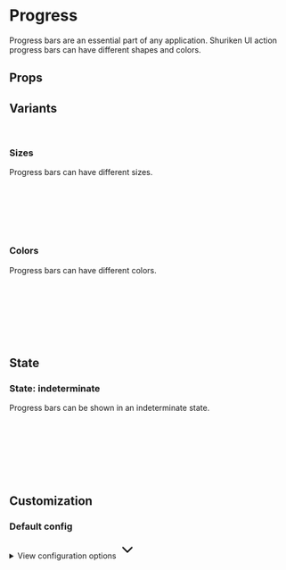 
<Meta of={ProgressStories} />

# Progress

Progress bars are an essential part of any application. Shuriken UI action progress bars can have different shapes and colors.

<Primary />

## Props

<Controls />

## Variants

<br />

### Sizes

Progress bars can have different sizes.

<div className="bg-slate-100 dark:bg-slate-900 p-6 rounded-sm">
  <Story of={ProgressStories.SizeXs} />
  <br />
  <Story of={ProgressStories.SizeSm} />
  <br />
  <Story of={ProgressStories.SizeMd} />
  <br />
  <Story of={ProgressStories.SizeLg} />
  <br />
  <Story of={ProgressStories.SizeXl} />
</div>

<br />

### Colors

Progress bars can have different colors.

<div className="bg-slate-100 dark:bg-slate-900 p-6 rounded-sm">
  <Story of={ProgressStories.ColorPrimary} />
  <br />
  <Story of={ProgressStories.ColorInfo} />
  <br />
  <Story of={ProgressStories.ColorSuccess} />
  <br />
  <Story of={ProgressStories.ColorWarning} />
  <br />
  <Story of={ProgressStories.ColorDanger} />
</div>

<br />
<br />

## State

### State: indeterminate

Progress bars can be shown in an indeterminate state.

<div className="bg-slate-100 dark:bg-slate-900 p-6 rounded-sm">
  <Story of={ProgressStories.IndeterminatePrimary} />
  <br />
  <Story of={ProgressStories.IndeterminateInfo} />
  <br />
  <Story of={ProgressStories.IndeterminateSuccess} />
  <br />
  <Story of={ProgressStories.IndeterminateWarning} />
  <br />
  <Story of={ProgressStories.IndeterminateDanger} />
</div>

<br />
<br />

## Customization

### Default config

<div class="relative">
  <details class="relative bg-slate-50 border border-slate-200 rounded-lg p-4 [&>summary>svg]:open:-rotate-180">
    <summary class="list-none cursor-pointer">
      <span class="font-sans text-slate-500">View configuration options</span>
      <svg
        class="w-5 h-5 text-slate-500 absolute top-5 end-4 transition-transform duration-300"
        xmlns="http://www.w3.org/2000/svg"
        width="32"
        height="32"
        viewBox="0 0 24 24"
      >
        <path
          fill="none"
          stroke="currentColor"
          stroke-linecap="round"
          stroke-linejoin="round"
          stroke-width="2"
          d="m6 9l6 6l6-6"
        />
      </svg>
    </summary>

    <div class="!mt-4">
      <pre >
        {JSON.stringify(defaultConfig, null, 2)}
      </pre>
    </div>

  </details>
</div>
